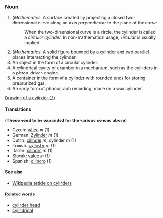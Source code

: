 ===Noun===

# (''Mathematics'') A surface created by projecting a closed two-dimensional curve along an axis perpendicular to the plane of the curve.
#: When the two-dimensional curve is a circle, the cylinder is called a ''circular cylinder''.  In non-mathematical usage, ''circular'' is usually implied.
# (''Mathematics'') A solid figure bounded by a cylinder and two parallel planes intersecting the cylinder.
# An object in the form of a circular cylinder.
# A cylindrical cavity or chamber in a mechanism, such as the cylinders in a piston-driven engine.
# A container in the form of a cylinder with rounded ends for storing pressurized gas.
# An early form of phonograph recording, made on a wax cylinder.
[[image:cylinder.png|Drawing of a cylinder (2)]]

====Translations====
('''These need to be expanded for the various senses above''')

*Czech: [[válec]] ''m'' (1)
*German: [[Zylinder]] ''m'' (1)
*Dutch: [[cilinder]] ''m'', cylinder ''m'' (1)
*French: [[cylindre]] ''m'' (1)
*Italian: [[cilindro]] ''m'' (1)
*Slovak: [[valec]] ''m'' (1)
*Spanish: [[cilindro]] (1)

====See also====
*[[w:cylinder|Wikipedia article on cylinders]]


====Related words====
*[[cylinder head]]
*[[cylindrical]]